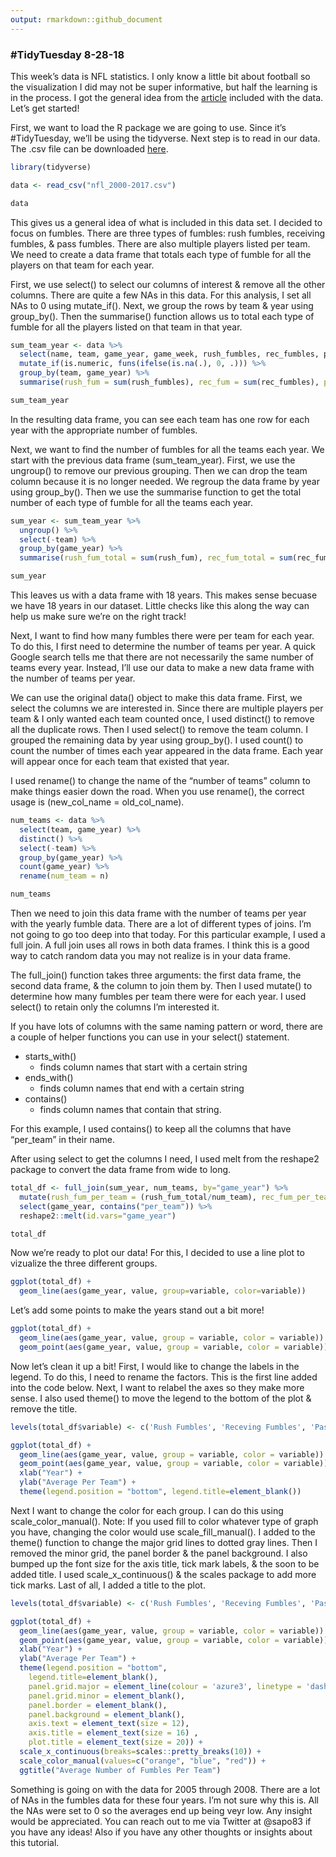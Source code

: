 ```yaml
---
output: rmarkdown::github_document
---
```


### #TidyTuesday 8-28-18

This week's data is NFL statistics. I only know a little bit about football so the visualization I did may not be super informative, but half the learning is in the process. I got the general idea from the [article](https://www.eldo.co/nfl-rushing-and-passing-in-four-charts.html) included with the data.  Let's get started!

First, we want to load the R package we are going to use. Since it's #TidyTuesday, we'll be using the tidyverse. Next step is to read in our data. The .csv file can be downloaded [here](https://github.com/rfordatascience/tidytuesday/blob/master/data/2018-08-28/nfl_2010-2017.csv).

```r
library(tidyverse)

data <- read_csv("nfl_2000-2017.csv")

data
```

This gives us a general idea of what is included in this data set. I decided to focus on fumbles. There are three types of fumbles: rush fumbles, receiving fumbles, & pass fumbles. There are also multiple players listed per team. We need to create a data frame that totals each type of fumble for all the players on that team for each year.

First, we use select() to select our columns of interest & remove all the other columns. There are quite a few NAs in this data. For this analysis, I set all NAs to 0 using mutate_if(). Next, we group the rows by team & year using group_by(). Then the summarise() function allows us to total each type of fumble for all the players listed on that team in that year.

```r
sum_team_year <- data %>%
  select(name, team, game_year, game_week, rush_fumbles, rec_fumbles, pass_fumbles) %>%
  mutate_if(is.numeric, funs(ifelse(is.na(.), 0, .))) %>%
  group_by(team, game_year) %>%
  summarise(rush_fum = sum(rush_fumbles), rec_fum = sum(rec_fumbles), pass_fum = sum(pass_fumbles))

sum_team_year
```

In the resulting data frame, you can see each team has one row for each year with the appropriate number of fumbles.

Next, we want to find the number of fumbles for all the teams each year. We start with the previous data frame (sum_team_year). First, we use the ungroup() to remove our previous grouping. Then we can drop the team column because it is no longer needed. We regroup the data frame by year using group_by(). Then we use the summarise function to get the total number of each type of fumble for all the teams each year.

```r
sum_year <- sum_team_year %>%
  ungroup() %>%
  select(-team) %>%
  group_by(game_year) %>%
  summarise(rush_fum_total = sum(rush_fum), rec_fum_total = sum(rec_fum), pass_fum_total = sum(pass_fum))

sum_year
```

This leaves us with a data frame with 18 years. This makes sense becuase we have 18 years in our dataset. Little checks like this along the way can help us make sure we're on the right track!

Next, I want to find how many fumbles there were per team for each year. To do this, I first need to determine the number of teams per year. A quick Google search tells me that there are not necessarily the same number of teams every year. Instead, I'll use our data to make a new data frame with the number of teams per year.

We can use the original data() object to make this data frame. First, we select the columns we are interested in. Since there are multiple players per team & I only wanted each team counted once, I used distinct() to remove all the duplicate rows. Then I used select() to remove the team column. I grouped the remaining data by year using group_by(). I used count() to count the number of times each year appeared in the data frame. Each year will appear once for each team that existed that year.

I used rename() to change the name of the "number of teams" column to make things easier down the road. When you use rename(), the correct usage is (new_col_name = old_col_name).


```r
num_teams <- data %>%
  select(team, game_year) %>%
  distinct() %>%
  select(-team) %>%
  group_by(game_year) %>%
  count(game_year) %>%
  rename(num_team = n)

num_teams
```

Then we need to join this data frame with the number of teams per year with the yearly fumble data. There are a lot of different types of joins. I'm not going to go too deep into that today. For this particular example, I used a full join. A full join uses all rows in both data frames. I think this is a good way to catch random data you may not realize is in your data frame.

The full_join() function takes three arguments: the first data frame, the second data frame, & the column to join them by. Then I used mutate() to determine how many fumbles per team there were for each year. I used select() to retain only the columns I'm interested it.

If you have lots of columns with the same naming pattern or word, there are a couple of helper functions you can use in your select() statement.

  * starts_with()
    * finds column names that start with a certain string
  * ends_with()
    * finds column names that end with a certain string
  * contains()
    * finds column names that contain that string.

For this example, I used contains() to keep all the columns that have "per_team" in their name.

After using select to get the columns I need, I used melt from the reshape2 package to convert the data frame from wide to long.

```r
total_df <- full_join(sum_year, num_teams, by="game_year") %>%
  mutate(rush_fum_per_team = (rush_fum_total/num_team), rec_fum_per_team = (rec_fum_total/num_team), pass_fum_per_team = (pass_fum_total/num_team)) %>%
  select(game_year, contains("per_team")) %>%
  reshape2::melt(id.vars="game_year")

total_df
```

Now we're ready to plot our data! For this, I decided to use a line plot to vizualize the three different groups.

```r
ggplot(total_df) +
  geom_line(aes(game_year, value, group=variable, color=variable))
```

Let's add some points to make the years stand out a bit more!

```r
ggplot(total_df) +
  geom_line(aes(game_year, value, group = variable, color = variable)) +
  geom_point(aes(game_year, value, group = variable, color = variable))

```

Now let's clean it up a bit! First, I would like to change the labels in the legend. To do this, I need to rename the factors. This is the first line added into the code below. Next, I want to relabel the axes so they make more sense. I also used theme() to move the legend to the bottom of the plot & remove the title.

```r
levels(total_df$variable) <- c('Rush Fumbles', 'Receving Fumbles', 'Pass Fumbles')

ggplot(total_df) +
  geom_line(aes(game_year, value, group = variable, color = variable)) +
  geom_point(aes(game_year, value, group = variable, color = variable)) +
  xlab("Year") +
  ylab("Average Per Team") +
  theme(legend.position = "bottom", legend.title=element_blank())

```

Next I want to change the color for each group. I can do this using scale_color_manual(). Note: If you used fill to color whatever type of graph you have, changing the color would use scale_fill_manual().
I added to the theme() function to change the major grid lines to dotted gray lines. Then I removed the minor grid, the panel border & the panel background. I also bumped up the font size for the axis title, tick mark labels, & the soon to be added title. I used scale_x_continuous() & the scales package to add more tick marks. Last of all, I added a title to the plot.

```r
levels(total_df$variable) <- c('Rush Fumbles', 'Receving Fumbles', 'Pass Fumbles')

ggplot(total_df) +
  geom_line(aes(game_year, value, group = variable, color = variable)) +
  geom_point(aes(game_year, value, group = variable, color = variable)) +
  xlab("Year") +
  ylab("Average Per Team") +
  theme(legend.position = "bottom",
    legend.title=element_blank(),
    panel.grid.major = element_line(colour = 'azure3', linetype = 'dashed'),
    panel.grid.minor = element_blank(),
    panel.border = element_blank(),
    panel.background = element_blank(),
    axis.text = element_text(size = 12),
    axis.title = element_text(size = 16) ,
    plot.title = element_text(size = 20)) +
  scale_x_continuous(breaks=scales::pretty_breaks(10)) +
  scale_color_manual(values=c("orange", "blue", "red")) +
  ggtitle("Average Number of Fumbles Per Team")

```

Something is going on with the data for 2005 through 2008. There are a lot of NAs in the fumbles data for these four years. I'm not sure why this is. All the NAs were set to 0 so the averages end up being veyr low. Any insight would be appreciated. You can reach out to me via Twitter at @sapo83 if you have any ideas! Also if you have any other thoughts or insights about this tutorial. 
